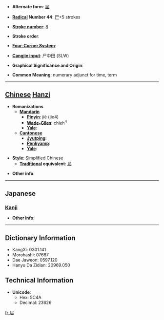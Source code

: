 * '''Alternate form''': [[屆]]

* '''[[Wiktionary:Chinese radical index| Radical]] Number 44''': [[Wiktionary:Chinese radical index 尸|尸]]+5 strokes

* '''[[Wiktionary:Chinese total strokes index|Stroke number]]''': [[Wiktionary:Chinese total strokes index 8|8]]

* '''Stroke order''': 

* '''[[Wiktionary:Chinese four corner index|Four-Corner System]]''': 

* '''[[Wiktionary:Chinese Cangjie index|Cangjie input]]''': 尸中田 (SLW)

* '''Graphical Significance and Origin''': 

* '''Common Meaning''': numerary adjunct for time, term

----

== [[Chinese]] [[Hanzi]] ==

* '''Romanizations'''
** '''[[Mandarin]]'''
*** '''[[Pinyin]]''': jiè (jie4)
*** '''[[Wade-Giles]]''': chieh<sup>4</sup>
*** '''[[Yale]]''': 
** '''[[Cantonese]]'''
*** '''[[Jyutping]]''':
*** '''[[Penkyamp]]''': 
*** '''[[Yale]]''': 

* '''Style''': [[Simplified Chinese]] 
** '''[[Traditional Chinese|Traditional]] equivalent''': [[屆]]

* '''Other info''': 

----

==Japanese==
===[[Kanji]]===
{{kanji|on readings=[[かい]] (kai)
|kun readings=[[とどける]] (todokeru), [[とどく]] (todoku), [[とどけ]] (todoke)
}}

* '''Other info''':  

----

== Dictionary Information ==

* KangXi: 0301.141
* Morohashi: 07667
* Dae Jaweon: 0597.120
* Hanyu Da Zidian: 20969.050

== Technical Information ==

* '''Unicode''':
** Hex: 5C4A
** Decimal: 23626

[[fr:届]]